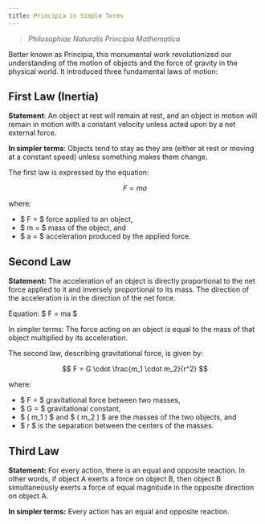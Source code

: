 ```yaml
---
title: Principia in Simple Terms
---
```


> _Philosophiae Naturalis Principia Mathematica_

Better known as Principia, this monumental work revolutionized our understanding of the motion of objects and the force of gravity in the physical world. It introduced three fundamental laws of motion:

## First Law (Inertia)
**Statement**: An object at rest will remain at rest, and an object in motion will remain in motion with a constant velocity unless acted upon by a net external force.

**In simpler terms**: Objects tend to stay as they are (either at rest or moving at a constant speed) unless something makes them change.

The first law is expressed by the equation:

$$
F = ma
$$

where:
- $ F = $ force applied to an object,
- $ m = $ mass of the object, and
- $ a = $ acceleration produced by the applied force.

## Second Law
**Statement:** The acceleration of an object is directly proportional to the net force applied to it and inversely proportional to its mass. The direction of the acceleration is in the direction of the net force.

Equation: $ F = ma $

In simpler terms: The force acting on an object is equal to the mass of that object multiplied by its acceleration.

The second law, describing gravitational force, is given by:

$$
 F = G \cdot \frac{m_1 \cdot m_2}{r^2}
$$

where:
- $ F = $ gravitational force between two masses,
- $ G = $ gravitational constant,
- $ ( m_1 ) $ and $ ( m_2 ) $ are the masses of the two objects, and
- $ r $ is the separation between the centers of the masses.

## Third Law
**Statement:** For every action, there is an equal and opposite reaction. In other words, if object A exerts a force on object B, then object B simultaneously exerts a force of equal magnitude in the opposite direction on object A.

**In simpler terms:** Every action has an equal and opposite reaction.
